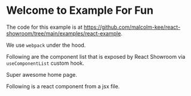 
# Welcome to Example For Fun

The code for this example is at https://github.com/malcolm-kee/react-showroom/tree/main/examples/react-example.

We use `webpack` under the hood.

Following are the component list that is exposed by React Showroom via `useComponentList` custom hook.

<ComponentList />

Super awesome home page.

Following is a react component from a jsx file.

<Example />
